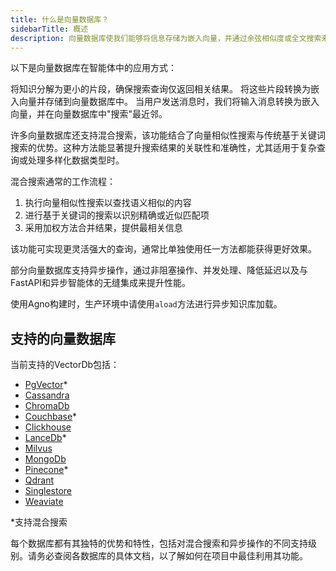 ```yaml
---
title: 什么是向量数据库？
sidebarTitle: 概述
description: 向量数据库使我们能够将信息存储为嵌入向量，并通过余弦相似度或全文搜索来检索与输入查询"相似的结果"。这些结果随后会作为上下文提供给智能体，使其能够利用检索增强生成（RAG）技术进行具备上下文感知的响应。
---
```

以下是向量数据库在智能体中的应用方式：

<Steps>
  <Step title="分块处理信息">
    将知识分解为更小的片段，确保搜索查询仅返回相关结果。
  </Step>
  <Step title="加载知识库">
    将这些片段转换为嵌入向量并存储到向量数据库中。
  </Step>
  <Step title="搜索知识库">
    当用户发送消息时，我们将输入消息转换为嵌入向量，并在向量数据库中"搜索"最近邻。
  </Step>
</Steps>

许多向量数据库还支持混合搜索，该功能结合了向量相似性搜索与传统基于关键词搜索的优势。这种方法能显著提升搜索结果的关联性和准确性，尤其适用于复杂查询或处理多样化数据类型时。

混合搜索通常的工作流程：

1. 执行向量相似性搜索以查找语义相似的内容
2. 进行基于关键词的搜索以识别精确或近似匹配项
3. 采用加权方法合并结果，提供最相关信息

该功能可实现更灵活强大的查询，通常比单独使用任一方法都能获得更好效果。

<Card title="⚡ 异步操作">
  <p>部分向量数据库支持异步操作，通过非阻塞操作、并发处理、降低延迟以及与FastAPI和异步智能体的无缝集成来提升性能。</p>
  <Tip className="mt-4">
    使用Agno构建时，生产环境中请使用<code>aload</code>方法进行异步知识库加载。
  </Tip>
</Card>

## 支持的向量数据库

当前支持的VectorDb包括：

- [PgVector](/vectordb/pgvector)\*
- [Cassandra](/vectordb/cassandra)
- [ChromaDb](/vectordb/chroma)
- [Couchbase](/vectordb/couchbase)\*
- [Clickhouse](/vectordb/clickhouse)
- [LanceDb](/vectordb/lancedb)\*
- [Milvus](/vectordb/milvus)
- [MongoDb](/vectordb/mongodb)
- [Pinecone](/vectordb/pinecone)\*
- [Qdrant](/vectordb/qdrant)
- [Singlestore](/vectordb/singlestore)
- [Weaviate](/vectordb/weaviate)

\*支持混合搜索

每个数据库都有其独特的优势和特性，包括对混合搜索和异步操作的不同支持级别。请务必查阅各数据库的具体文档，以了解如何在项目中最佳利用其功能。